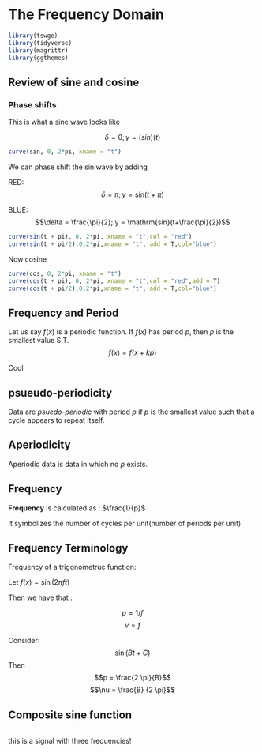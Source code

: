 # The Frequency Domain

```r
library(tswge)
library(tidyverse)
library(magrittr)
library(ggthemes)
```

## Review of sine and cosine


### Phase shifts
This is what a sine wave looks like

$$\delta = 0; y = \mathrm(sin)(t)$$
```r
curve(sin, 0, 2*pi, xname = "t")
```

We can phase shift the sin wave by adding

RED:
$$\delta = \pi; y = \mathrm{sin}(t+\pi)$$

BLUE:
$$\delta = \frac{\pi}{2}; y = \mathrm{sin}(t+\frac{\pi}{2})$$
```r
curve(sin(t + pi), 0, 2*pi, xname = "t",col = "red")
curve(sin(t + pi/2),0,2*pi,xname = "t", add = T,col="blue")
```

Now cosine

```r
curve(cos, 0, 2*pi, xname = "t")
curve(cos(t + pi), 0, 2*pi, xname = "t",col = "red",add = T)
curve(cos(t + pi/2),0,2*pi,xname = "t", add = T,col="blue")
```

## Frequency and Period

Let us say $f(x)$ is a periodic function. If $f(x)$ has period $p$, then $p$ is the smallest value S.T.
$$f(x) = f(x + kp) $$

Cool

## psueudo-periodicity

Data are *psuedo-periodic* with period $p$ if $p$ is the smallest value such that a cycle appears to repeat itself.

## Aperiodicity
Aperiodic data is data in which no $p$ exists.

## Frequency

**Frequency** is calculated as : $\frac{1}{p}$

It symbolizes the number of cycles per unit(number of periods per unit)

## Frequency Terminology
Frequency of a trigonometruc function:

Let $f(x)=\sin\left( 2\pi f t \right)$

Then we have that :

$$p = 1/f$$ $$\nu = f$$

Consider:
$$\sin(Bt + C)$$
Then 
$$p = \frac{2 \pi}{B}$$
$$\nu = \frac{B} {2 \pi}$$

## Composite sine function

```r
```

this is a signal with three frequencies!
